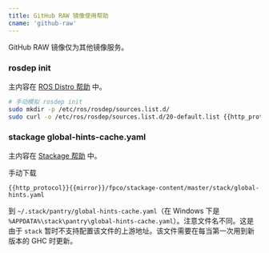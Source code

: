 ```yaml
---
title: GitHub RAW 镜像使用帮助
cname: 'github-raw'
---
```


GitHub RAW 镜像仅为其他镜像服务。

### rosdep init

主内容在 [ROS Distro 帮助](/rosdistro/) 中。

<CodeBlock>

```bash
# 手动模拟 rosdep init
sudo mkdir -p /etc/ros/rosdep/sources.list.d/
sudo curl -o /etc/ros/rosdep/sources.list.d/20-default.list {{http_protocol}}{{mirror}}/ros/rosdistro/master/rosdep/sources.list.d/20-default.list
```

</CodeBlock>

### stackage global-hints-cache.yaml

主内容在 [Stackage 帮助](/stackage/) 中。

手动下载

<CodeBlock>

```
{{http_protocol}}{{mirror}}/fpco/stackage-content/master/stack/global-hints.yaml
```

</CodeBlock>

到 `~/.stack/pantry/global-hints-cache.yaml`（在 Windows 下是 `%APPDATA%\stack\pantry\global-hints-cache.yaml`）。注意文件名不同。这是由于 `stack` 暂时不支持配置该文件的上游地址。该文件需要在每当第一次用到新版本的 GHC 时更新。
